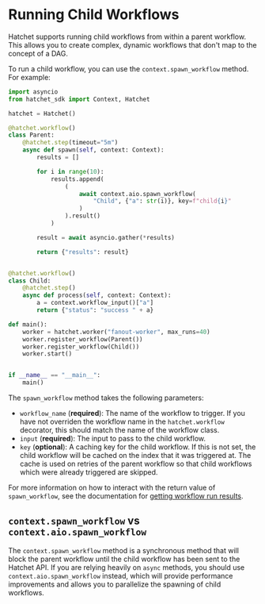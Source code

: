# Running Child Workflows

Hatchet supports running child workflows from within a parent workflow. This allows you to create complex, dynamic workflows that don't map to the concept of a DAG.

To run a child workflow, you can use the `context.spawn_workflow` method. For example:

```py filename="child_workflow.py" copy
import asyncio
from hatchet_sdk import Context, Hatchet

hatchet = Hatchet()

@hatchet.workflow()
class Parent:
    @hatchet.step(timeout="5m")
    async def spawn(self, context: Context):
        results = []

        for i in range(10):
            results.append(
                (
                    await context.aio.spawn_workflow(
                        "Child", {"a": str(i)}, key=f"child{i}"
                    )
                ).result()
            )

        result = await asyncio.gather(*results)

        return {"results": result}


@hatchet.workflow()
class Child:
    @hatchet.step()
    async def process(self, context: Context):
        a = context.workflow_input()["a"]
        return {"status": "success " + a}

def main():
    worker = hatchet.worker("fanout-worker", max_runs=40)
    worker.register_workflow(Parent())
    worker.register_workflow(Child())
    worker.start()


if __name__ == "__main__":
    main()
```

The `spawn_workflow` method takes the following parameters:

- `workflow_name` (**required**): The name of the workflow to trigger. If you have not overriden the workflow name in the `hatchet.workflow` decorator, this should match the name of the workflow class.
- `input` (**required**): The input to pass to the child workflow.
- `key` (**optional**): A caching key for the child workflow. If this is not set, the child workflow will be cached on the index that it was triggered at. The cache is used on retries of the parent workflow so that child workflows which were already triggered are skipped.

For more information on how to interact with the return value of `spawn_workflow`, see the documentation for [getting workflow run results](./get-workflow-results).

## `context.spawn_workflow` vs `context.aio.spawn_workflow`

The `context.spawn_workflow` method is a synchronous method that will block the parent workflow until the child workflow has been sent to the Hatchet API. If you are relying heavily on `async` methods, you should use `context.aio.spawn_workflow` instead, which will provide performance improvements and allows you to parallelize the spawning of child workflows.
